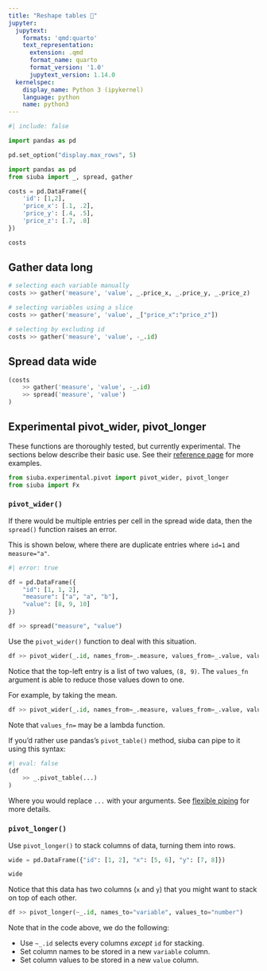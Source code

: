 ```yaml
---
title: "Reshape tables 📝"
jupyter:
  jupytext:
    formats: 'qmd:quarto'
    text_representation:
      extension: .qmd
      format_name: quarto
      format_version: '1.0'
      jupytext_version: 1.14.0
  kernelspec:
    display_name: Python 3 (ipykernel)
    language: python
    name: python3
---
```


```python
#| include: false

import pandas as pd

pd.set_option("display.max_rows", 5)
```

```python
import pandas as pd
from siuba import _, spread, gather

costs = pd.DataFrame({
    'id': [1,2],
    'price_x': [.1, .2],
    'price_y': [.4, .5],
    'price_z': [.7, .8]
})

costs
```

## Gather data long

```python
# selecting each variable manually
costs >> gather('measure', 'value', _.price_x, _.price_y, _.price_z)

# selecting variables using a slice
costs >> gather('measure', 'value', _["price_x":"price_z"])

# selecting by excluding id
costs >> gather('measure', 'value', -_.id)
```

## Spread data wide

```python
(costs
    >> gather('measure', 'value', -_.id)
    >> spread('measure', 'value')
)
```

## Experimental pivot_wider, pivot_longer

:::{.callout-warning}

These functions are thoroughly tested, but currently experimental.
The sections below describe their basic use.
See their [reference page](../api/verb-pivot) for more examples.

:::

```python
from siuba.experimental.pivot import pivot_wider, pivot_longer
from siuba import Fx
```


### `pivot_wider()`

If there would be multiple entries per cell in the spread wide data,
then the `spread()` function raises an error.

This is shown below, where there are duplicate entries where `id=1` and `measure="a"`.

```python
#| error: true

df = pd.DataFrame({
    "id": [1, 1, 2],
    "measure": ["a", "a", "b"],
    "value": [8, 9, 10]
})

df >> spread("measure", "value")
```

Use the `pivot_wider()` function to deal with this situation.

```python
df >> pivot_wider(_.id, names_from=_.measure, values_from=_.value, values_fn=tuple)
```

Notice that the top-left entry is a list of two values, `(8, 9)`.
The `values_fn` argument is able to reduce those values down to one.

For example, by taking the mean.

```python
df >> pivot_wider(_.id, names_from=_.measure, values_from=_.value, values_fn="mean")
```

Note that `values_fn=` may be a lambda function.


:::{.callout-note}
If you'd rather use pandas's `pivot_table()` method, siuba can pipe to it using this syntax:

```python
#| eval: false
(df
    >> _.pivot_table(...)
)
```

Where you would replace `...` with your arguments. See [flexible piping](./programming-pipes.qmd) for more details.
:::

### `pivot_longer()`

Use `pivot_longer()` to stack columns of data, turning them into rows.

```python
wide = pd.DataFrame({"id": [1, 2], "x": [5, 6], "y": [7, 8]})

wide
```

Notice that this data has two columns (`x` and `y`) that you might want to stack
on top of each other.

```python
df >> pivot_longer(~_.id, names_to="variable", values_to="number")
```

Note that in the code above, we do the following:

* Use `~_.id` selects every columns *except* `id` for stacking.
* Set column names to be stored in a new `variable` column.
* Set column values to be stored in a new `value` column.


